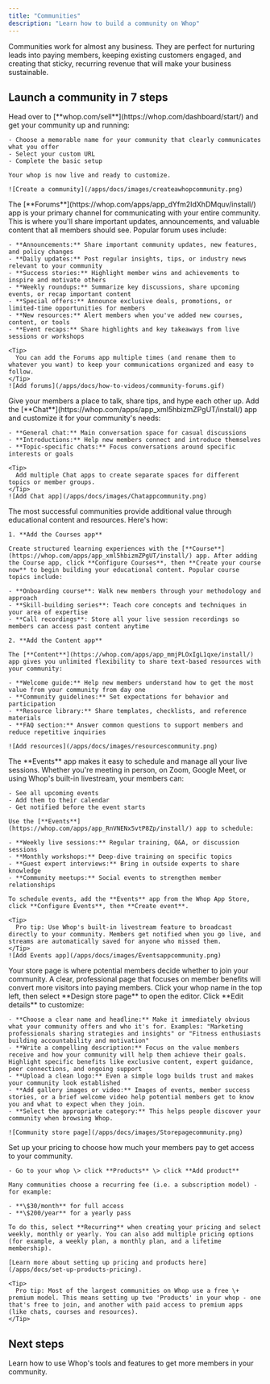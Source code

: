 ```yaml
---
title: "Communities"
description: "Learn how to build a community on Whop"
---
```


Communities work for almost any business. They are perfect for nurturing leads into paying members, keeping existing customers engaged, and creating that sticky, recurring revenue that will make your business sustainable.

## Launch a community in 7 steps

<Steps>
  <Step title="Create your whop" titleSize="h3">
    Head over to [**whop.com/sell**](https://whop.com/dashboard/start/) and get your community up and running:

    - Choose a memorable name for your community that clearly communicates what you offer
    - Select your custom URL
    - Complete the basic setup

    Your whop is now live and ready to customize.

    ![Create a community](/apps/docs/images/createawhopcommunity.png)
  </Step>
  <Step title="Add the Forums app to share updates and announcements" titleSize="h3">
    The [**Forums**](https://whop.com/apps/app_dYfm2IdXhDMquv/install/) app is your primary channel for communicating with your entire community. This is where you'll share important updates, announcements, and valuable content that all members should see. Popular forum uses include:

    - **Announcements:** Share important community updates, new features, and policy changes
    - **Daily updates:** Post regular insights, tips, or industry news relevant to your community
    - **Success stories:** Highlight member wins and achievements to inspire and motivate others
    - **Weekly roundups:** Summarize key discussions, share upcoming events, or recap important content
    - **Special offers:** Announce exclusive deals, promotions, or limited-time opportunities for members
    - **New resources:** Alert members when you've added new courses, content, or tools
    - **Event recaps:** Share highlights and key takeaways from live sessions or workshops

    <Tip>
      You can add the Forums app multiple times (and rename them to whatever you want) to keep your communications organized and easy to follow.
    </Tip>
    ![Add forums](/apps/docs/how-to-videos/community-forums.gif)
  </Step>
  <Step title="Add the Chat app" titleSize="h3">
    Give your members a place to talk, share tips, and hype each other up. Add the [**Chat**](https://whop.com/apps/app_xml5hbizmZPgUT/install/) app and customize it for your community's needs:

    - **General chat:** Main conversation space for casual discussions
    - **Introductions:** Help new members connect and introduce themselves
    - **Topic-specific chats:** Focus conversations around specific interests or goals

    <Tip>
      Add multiple Chat apps to create separate spaces for different topics or member groups.
    </Tip>
    ![Add Chat app](/apps/docs/images/Chatappcommunity.png)
  </Step>
  <Step title="Provide learning resources and materials" titleSize="h3">
    The most successful communities provide additional value through educational content and resources. Here's how:

    1. **Add the Courses app**

    Create structured learning experiences with the [**Course**](https://whop.com/apps/app_xml5hbizmZPgUT/install/) app. After adding the Course app, click **Configure Courses**, then **Create your course now** to begin building your educational content. Popular course topics include:

    - **Onboarding course**: Walk new members through your methodology and approach
    - **Skill-building series**: Teach core concepts and techniques in your area of expertise
    - **Call recordings**: Store all your live session recordings so members can access past content anytime

    2. **Add the Content app**

    The [**Content**](https://whop.com/apps/app_mmjPLOxIgL1qxe/install/) app gives you unlimited flexibility to share text-based resources with your community:

    - **Welcome guide:** Help new members understand how to get the most value from your community from day one
    - **Community guidelines:** Set expectations for behavior and participation
    - **Resource library:** Share templates, checklists, and reference materials
    - **FAQ section:** Answer common questions to support members and reduce repetitive inquiries

    ![Add resources](/apps/docs/images/resourcescommunity.png)
  </Step>
  <Step title="Add the Events app to schedule live sessions" titleSize="h3">
    The **Events** app makes it easy to schedule and manage all your live sessions. Whether you're meeting in person, on Zoom, Google Meet, or using Whop's built-in livestream, your members can:

    - See all upcoming events
    - Add them to their calendar
    - Get notified before the event starts

    Use the [**Events**](https://whop.com/apps/app_RnVNENx5vtP8Zp/install/) app to schedule:

    - **Weekly live sessions:** Regular training, Q&A, or discussion sessions
    - **Monthly workshops:** Deep-dive training on specific topics
    - **Guest expert interviews:** Bring in outside experts to share knowledge
    - **Community meetups:** Social events to strengthen member relationships

    To schedule events, add the **Events** app from the Whop App Store, click **Configure Events**, then **Create event**.

    <Tip>
      Pro tip: Use Whop's built-in livestream feature to broadcast directly to your community. Members get notified when you go live, and streams are automatically saved for anyone who missed them.
    </Tip>
    ![Add Events app](/apps/docs/images/Eventsappcommunity.png)
  </Step>
  <Step title="Design your store page" titleSize="h3">
    Your store page is where potential members decide whether to join your community. A clear, professional page that focuses on member benefits will convert more visitors into paying members. Click your whop name in the top left, then select **Design store page** to open the editor. Click **Edit details** to customize:

    - **Choose a clear name and headline:** Make it immediately obvious what your community offers and who it's for. Examples: "Marketing professionals sharing strategies and insights" or "Fitness enthusiasts building accountability and motivation"
    - **Write a compelling description:** Focus on the value members receive and how your community will help them achieve their goals. Highlight specific benefits like exclusive content, expert guidance, peer connections, and ongoing support
    - **Upload a clean logo:** Even a simple logo builds trust and makes your community look established
    - **Add gallery images or video:** Images of events, member success stories, or a brief welcome video help potential members get to know you and what to expect when they join.
    - **Select the appropriate category:** This helps people discover your community when browsing Whop.

    ![Community store page](/apps/docs/images/Storepagecommunity.png)
  </Step>
  <Step title="Set up pricing" titleSize="h3">
    Set up your pricing to choose how much your members pay to get access to your community.

    - Go to your whop \> click **Products** \> click **Add product**

    Many communities choose a recurring fee (i.e. a subscription model) - for example:

    - **\$30/month** for full access
    - **\$200/year** for a yearly pass

    To do this, select **Recurring** when creating your pricing and select weekly, monthly or yearly. You can also add multiple pricing options (for example, a weekly plan, a monthly plan, and a lifetime membership).

    [Learn more about setting up pricing and products here](/apps/docs/set-up-products-pricing).

    <Tip>
      Pro tip: Most of the largest communities on Whop use a free \+ premium model. This means setting up two 'Products' in your whop - one that's free to join, and another with paid access to premium apps (like chats, courses and resources).
    </Tip>
  </Step>
</Steps>

## Next steps

<Card title="Grow your community on Whop" icon="chart-line" href="/manage-your-whop">
  Learn how to use Whop's tools and features to get more members in your community.
</Card>